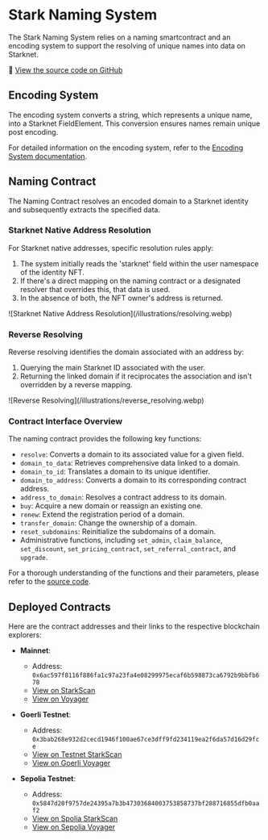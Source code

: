 
# Stark Naming System

The Stark Naming System relies on a naming smartcontract and an encoding system to support the resolving of unique names into data on Starknet.

🔗 [View the source code on GitHub](https://github.com/starknet-id/naming)

## Encoding System

The encoding system converts a string, which represents a unique name, into a Starknet FieldElement. This conversion ensures names remain unique post encoding.

For detailed information on the encoding system, refer to the [Encoding System documentation](/architecture/naming/encoding.mdx).

## Naming Contract

The Naming Contract resolves an encoded domain to a Starknet identity and subsequently extracts the specified data.

### Starknet Native Address Resolution

For Starknet native addresses, specific resolution rules apply:

1. The system initially reads the 'starknet' field within the user namespace of the identity NFT.
2. If there's a direct mapping on the naming contract or a designated resolver that overrides this, that data is used.
3. In the absence of both, the NFT owner's address is returned.

<Bleed>
![Starknet Native Address Resolution](/illustrations/resolving.webp)
</Bleed>

### Reverse Resolving

Reverse resolving identifies the domain associated with an address by:

1. Querying the main Starknet ID associated with the user.
2. Returning the linked domain if it reciprocates the association and isn't overridden by a reverse mapping.

<Bleed>
![Reverse Resolving](/illustrations/reverse_resolving.webp)
</Bleed>

### Contract Interface Overview

The naming contract provides the following key functions:

- `resolve`: Converts a domain to its associated value for a given field.
- `domain_to_data`: Retrieves comprehensive data linked to a domain.
- `domain_to_id`: Translates a domain to its unique identifier.
- `domain_to_address`: Converts a domain to its corresponding contract address.
- `address_to_domain`: Resolves a contract address to its domain.
- `buy`: Acquire a new domain or reassign an existing one.
- `renew`: Extend the registration period of a domain.
- `transfer_domain`: Change the ownership of a domain.
- `reset_subdomains`: Reinitialize the subdomains of a domain.
- Administrative functions, including `set_admin`, `claim_balance`, `set_discount`, `set_pricing_contract`, `set_referral_contract`, and `upgrade`.

For a thorough understanding of the functions and their parameters, please refer to the [source code](https://github.com/starknet-id/naming).

## Deployed Contracts

Here are the contract addresses and their links to the respective blockchain explorers:

- **Mainnet**:
  
  - Address: `0x6ac597f8116f886fa1c97a23fa4e08299975ecaf6b598873ca6792b9bbfb678`
  - [View on StarkScan](https://starkscan.co/nft-contract/0x6ac597f8116f886fa1c97a23fa4e08299975ecaf6b598873ca6792b9bbfb678)
  - [View on Voyager](https://voyager.online/contract/0x6ac597f8116f886fa1c97a23fa4e08299975ecaf6b598873ca6792b9bbfb678)

- **Goerli Testnet**:
  
  - Address: `0x3bab268e932d2cecd1946f100ae67ce3dff9fd234119ea2f6da57d16d29fce`
  - [View on Testnet StarkScan](https://testnet.starkscan.co/nft-contract/0x3bab268e932d2cecd1946f100ae67ce3dff9fd234119ea2f6da57d16d29fce)
  - [View on Goerli Voyager](https://goerli.voyager.online/contract/0x3bab268e932d2cecd1946f100ae67ce3dff9fd234119ea2f6da57d16d29fce)

- **Sepolia Testnet**:
  
  - Address: `0x5847d20f9757de24395a7b3b47303684003753858737bf288716855dfb0aaf2`
  - [View on Spolia StarkScan](https://testnet.starkscan.co/nft-contract/0x5847d20f9757de24395a7b3b47303684003753858737bf288716855dfb0aaf2)
  - [View on Sepolia Voyager](https://sepolia.voyager.online/contract/0x5847d20f9757de24395a7b3b47303684003753858737bf288716855dfb0aaf2)
